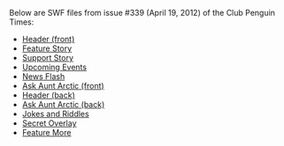 Below are SWF files from issue #339 (April 19, 2012) of the Club Penguin Times:

*[[Media:News339HeaderFront.swf|Header (front)]]
*[[Media:News339FeatureStory.swf|Feature Story]]
*[[Media:News339SupportStory.swf|Support Story]]
*[[Media:News339UpcomingEvents.swf|Upcoming Events]]
*[[Media:News339NewsFlash.swf|News Flash]]
*[[Media:News339AskAuntArcticFront.swf|Ask Aunt Arctic (front)]]
*[[Media:News339HeaderBack.swf|Header (back)]]
*[[Media:News339AskAuntArcticBack.swf|Ask Aunt Arctic (back)]]
*[[Media:News339JokesAndRiddles.swf|Jokes and Riddles]]
*[[Media:News339SecretOverlay.swf|Secret Overlay]]
*[[Media:News339FeatureMore.swf|Feature More]]
